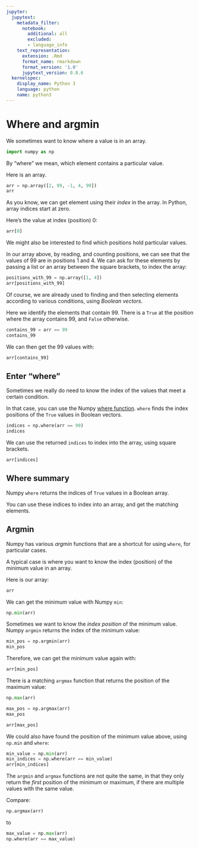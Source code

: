 ```yaml
---
jupyter:
  jupytext:
    metadata_filter:
      notebook:
        additional: all
        excluded:
        - language_info
    text_representation:
      extension: .Rmd
      format_name: rmarkdown
      format_version: '1.0'
      jupytext_version: 0.8.6
  kernelspec:
    display_name: Python 3
    language: python
    name: python3
---
```


# Where and argmin

We sometimes want to know where a value is in an array.

```python
import numpy as np
```

By "where" we mean, which element contains a particular value.

Here is an array.

```python
arr = np.array([2, 99, -1, 4, 99])
arr
```

As you know, we can get element using their *index* in the array.  In
Python, array indices start at zero.

Here's the value at index (position) 0:

```python
arr[0]
```

We might also be interested to find which positions hold particular values.

In our array above, by reading, and counting positions, we can see
that the values of 99 are in positions 1 and 4.  We can ask for these
elements by passing a list or an array between the square brackets, to
index the array:

```python
positions_with_99 = np.array([1, 4])
arr[positions_with_99]
```

Of course, we are already used to finding and then selecting elements according to various conditions, using *Boolean vectors*.

Here we identify the elements that contain 99.  There is a `True` at the position where the array contains 99, and `False` otherwise.

```python
contains_99 = arr == 99
contains_99
```

We can then get the 99 values with:

```python
arr[contains_99]
```

## Enter "where"

Sometimes we really do need to know the index of the values that meet a certain condition.

In that case, you can use the Numpy [where
function](https://docs.scipy.org/doc/numpy/reference/generated/numpy.where.html).
`where` finds the index positions of the `True` values in Boolean
vectors.

```python
indices = np.where(arr == 99)
indices
```

We can use the returned `indices` to index into the array, using square brackets.

```python
arr[indices]
```

## Where summary

Numpy `where` returns the indices of `True` values in a Boolean array.

You can use these indices to index into an array, and get the matching
elements.

## Argmin

Numpy has various *argmin* functions that are a shortcut for using `where`, for
particular cases.

A typical case is where you want to know the index (position) of the minimum
value in an array.

Here is our array:

```python
arr
```

We can get the minimum value with Numpy `min`:

```python
np.min(arr)
```

Sometimes we want to know the *index position* of the minimum value.  Numpy `argmin` returns the index of the minimum value:

```python
min_pos = np.argmin(arr)
min_pos
```

Therefore, we can get the minimum value again with:

```python
arr[min_pos]
```

There is a matching `argmax` function that returns the position of the maximum value:

```python
np.max(arr)
```

```python
max_pos = np.argmax(arr)
max_pos
```

```python
arr[max_pos]
```

We could also have found the position of the minimum value above, using `np.min` and `where`:

```python
min_value = np.min(arr)
min_indices = np.where(arr == min_value)
arr[min_indices]
```

The `argmin` and `argmax` functions are not quite the same, in that they only return the *first* position of the minimum or maximum, if there are multiple values with the same value.

Compare:

```python
np.argmax(arr)
```

to


```python
max_value = np.max(arr)
np.where(arr == max_value)
```
